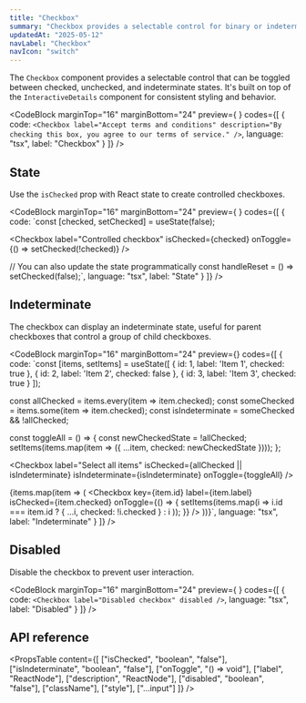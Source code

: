 ```yaml
---
title: "Checkbox"
summary: "Checkbox provides a selectable control for binary or indeterminate states with customizable labels and styling."
updatedAt: "2025-05-12"
navLabel: "Checkbox"
navIcon: "switch"
---
```


The `Checkbox` component provides a selectable control that can be toggled between checked, unchecked, and indeterminate states. It's built on top of the `InteractiveDetails` component for consistent styling and behavior.

<CodeBlock
  marginTop="16"
  marginBottom="24"
  preview={
    <Checkbox
      label="Accept terms and conditions"
      description="By checking this box, you agree to our terms of service."
    />
  }
  codes={[
    {
      code:
`<Checkbox
    label="Accept terms and conditions"
    description="By checking this box, you agree to our terms of service."
/>`,
      language: "tsx",
      label: "Checkbox"
    }
  ]}
/>

## State

Use the `isChecked` prop with React state to create controlled checkboxes.

<CodeBlock
  marginTop="16"
  marginBottom="24"
  preview={
    <Checkbox
      label="Controlled checkbox"
    />
  }
  codes={[
    {
      code:
`const [checked, setChecked] = useState(false);

<Checkbox
    label="Controlled checkbox"
    isChecked={checked}
    onToggle={() => setChecked(!checked)}
/>

// You can also update the state programmatically
const handleReset = () => setChecked(false);`,
      language: "tsx",
      label: "State"
    }
  ]}
/>

## Indeterminate

The checkbox can display an indeterminate state, useful for parent checkboxes that control a group of child checkboxes.

<CodeBlock
  marginTop="16"
  marginBottom="24"
  preview={<IndeterminateCheckboxExample />}
  codes={[
    {
      code:
`const [items, setItems] = useState([
    { id: 1, label: 'Item 1', checked: true },
    { id: 2, label: 'Item 2', checked: false },
    { id: 3, label: 'Item 3', checked: true }
]);

const allChecked = items.every(item => item.checked);
const someChecked = items.some(item => item.checked);
const isIndeterminate = someChecked && !allChecked;

const toggleAll = () => {
    const newCheckedState = !allChecked;
    setItems(items.map(item => ({
      ...item,
      checked: newCheckedState
    })));
};

<Checkbox
    label="Select all items"
    isChecked={allChecked || isIndeterminate}
    isIndeterminate={isIndeterminate}
    onToggle={toggleAll}
/>

{items.map(item => (
    <Checkbox
      key={item.id}
      label={item.label}
      isChecked={item.checked}
      onToggle={() => {
        setItems(items.map(i => 
          i.id === item.id ? { ...i, checked: !i.checked } : i
        ));
      }}
    />
))}`,
      language: "tsx",
      label: "Indeterminate"
    }
  ]}
/>

## Disabled

Disable the checkbox to prevent user interaction.

<CodeBlock
  marginTop="16"
  marginBottom="24"
  preview={
    <Checkbox
      label="Disabled checkbox"
      disabled
    />
  }
  codes={[
    {
      code:
`<Checkbox
    label="Disabled checkbox"
    disabled
/>`,
      language: "tsx",
      label: "Disabled"
    }
  ]}
/>

## API reference

<PropsTable
  content={[
    ["isChecked", "boolean", "false"],
    ["isIndeterminate", "boolean", "false"],
    ["onToggle", "() => void"],
    ["label", "ReactNode"],
    ["description", "ReactNode"],
    ["disabled", "boolean", "false"],
    ["className"],
    ["style"],
    ["...input"]
  ]}
/>